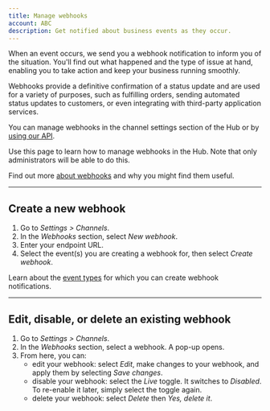 ```yaml
---
title: Manage webhooks
account: ABC
description: Get notified about business events as they occur.
---
```


When an event occurs, we send you a webhook notification to inform you of the situation. You'll find out what happened and the type of issue at hand, enabling you to take action and keep your business running smoothly.

Webhooks provide a definitive confirmation of a status update and are used for a variety of purposes, such as fulfilling orders, sending automated status updates to customers, or even integrating with third-party application services.

You can manage webhooks in the channel settings section of the Hub or by [using our API](/display/DOCS/Webhook+management).

Use this page to learn how to manage webhooks in the Hub. Note that only administrators will be able to do this.

<TipBox variant="tip">

Find out more [about webhooks](/display/DOCS/Webhooks) and why you might find them useful.

</TipBox>

---

## Create a new webhook

1.  Go to _Settings > Channels_.
2.  In the _Webhooks_ section, select _New webhook_.
3.  Enter your endpoint URL.
4.  Select the event(s) you are creating a webhook for, then select _Create webhook_.

<TipBox variant="tip">

Learn about the [event types](/display/DOCS/Event+types) for which you can create webhook notifications.

</TipBox>

---

## Edit, disable, or delete an existing webhook

1.  Go to _Settings > Channels_.
2.  In the _Webhooks_ section, select a webhook. A pop-up opens.
3.  From here, you can:
    *   edit your webhook: select _Edit_, make changes to your webhook, and apply them by selecting _Save changes_.
    *   disable your webhook: select the _Live_ toggle. It switches to _Disabled_. To re-enable it later, simply select the toggle again.
    *   delete your webhook: select _Delete_ then _Yes, delete it_.